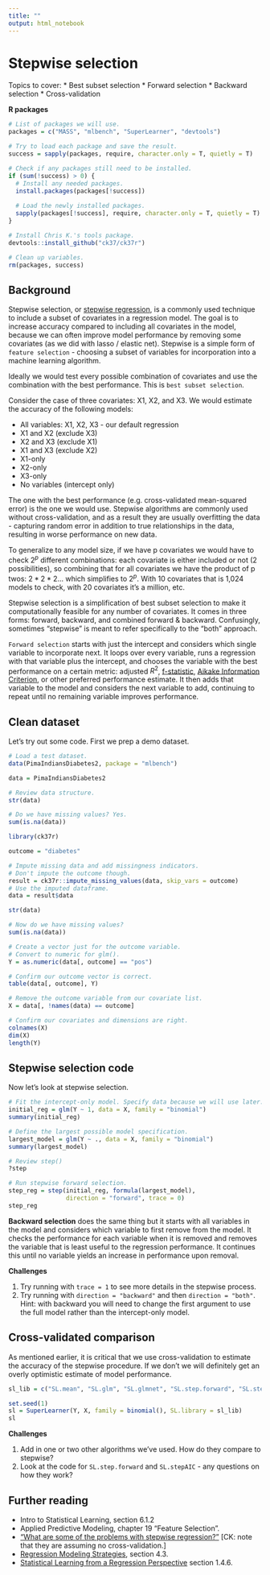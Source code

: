 ```yaml
---
title: ""
output: html_notebook
---
```


# Stepwise selection

Topics to cover:
* Best subset selection
* Forward selection
* Backward selection
* Cross-validation

**R packages**
```r
# List of packages we will use.
packages = c("MASS", "mlbench", "SuperLearner", "devtools")

# Try to load each package and save the result.
success = sapply(packages, require, character.only = T, quietly = T)

# Check if any packages still need to be installed.
if (sum(!success) > 0) {
  # Install any needed packages.
  install.packages(packages[!success])
  
  # Load the newly installed packages.
  sapply(packages[!success], require, character.only = T, quietly = T)
}

# Install Chris K.'s tools package.
devtools::install_github("ck37/ck37r")

# Clean up variables.
rm(packages, success)
```

## Background

Stepwise selection, or [stepwise regression](https://en.wikipedia.org/wiki/Stepwise_regression), is a commonly used technique to include a subset of covariates in a regression model. The goal is to increase accuracy compared to including all covariates in the model, because we can often improve model performance by removing some covariates (as we did with lasso / elastic net). Stepwise is a simple form of `feature selection` - choosing a subset of variables for incorporation into a machine learning algorithm.

Ideally we would test every possible combination of covariates and use the combination with the best performance. This is `best subset selection`.

Consider the case of three covariates: X1, X2, and X3. We would estimate the accuracy of the following models:

* All variables: X1, X2, X3 - our default regression
* X1 and X2 (exclude X3)
* X2 and X3 (exclude X1)
* X1 and X3 (exclude X2)
* X1-only
* X2-only
* X3-only
* No variables (intercept only)

The one with the best performance (e.g. cross-validated mean-squared error) is the one we would use. Stepwise algorithms are commonly used without cross-validation, and as a result they are usually overfitting the data - capturing random error in addition to true relationships in the data, resulting in worse performance on new data.

To generalize to any model size, if we have p covariates we would have to check $2^p$ different combinations: each covariate is either included or not (2 possibilities), so combining that for all covariates we have the product of p twos: $2 * 2 * 2...$ which simplifies to $2^p$. With 10 covariates that is 1,024 models to check, with 20 covariates it's a million, etc.

Stepwise selection is a simplification of best subset selection to make it computationally feasible for any number of covariates. It comes in three forms: forward, backward, and combined forward & backward. Confusingly, sometimes "stepwise" is meant to refer specifically to the "both" approach.

`Forward selection` starts with just the intercept and considers which single variable to incorporate next. It loops over every variable, runs a regression with that variable plus the intercept, and chooses the variable with the best performance on a certain metric: adjusted $R^2$, [f-statistic](https://en.wikipedia.org/wiki/F-test#Regression_problems), [Aikake Information Criterion](https://en.wikipedia.org/wiki/Akaike_information_criterion), or other preferred performance estimate. It then adds that variable to the model and considers the next variable to add, continuing to repeat until no remaining variable improves performance.

## Clean dataset

Let's try out some code. First we prep a demo dataset.
```r
# Load a test dataset.
data(PimaIndiansDiabetes2, package = "mlbench")

data = PimaIndiansDiabetes2

# Review data structure.
str(data)

# Do we have missing values? Yes.
sum(is.na(data))

library(ck37r)

outcome = "diabetes"

# Impute missing data and add missingness indicators.
# Don't impute the outcome though.
result = ck37r::impute_missing_values(data, skip_vars = outcome)
# Use the imputed dataframe.
data = result$data

str(data)

# Now do we have missing values?
sum(is.na(data))

# Create a vector just for the outcome variable.
# Convert to numeric for glm().
Y = as.numeric(data[, outcome] == "pos")

# Confirm our outcome vector is correct.
table(data[, outcome], Y)

# Remove the outcome variable from our covariate list.
X = data[, !names(data) == outcome]

# Confirm our covariates and dimensions are right.
colnames(X)
dim(X)
length(Y)
```

## Stepwise selection code

Now let's look at stepwise selection.

```r
# Fit the intercept-only model. Specify data because we will use later.
initial_reg = glm(Y ~ 1, data = X, family = "binomial")
summary(initial_reg)

# Define the largest possible model specification.
largest_model = glm(Y ~ ., data = X, family = "binomial")
summary(largest_model)

# Review step()
?step

# Run stepwise forward selection.
step_reg = step(initial_reg, formula(largest_model),
                direction = "forward", trace = 0)
step_reg
```

**Backward selection** does the same thing but it starts with all variables in the model and considers which variable to first remove from the model. It checks the performance for each variable when it is removed and removes the variable that is least useful to the regression performance. It continues this until no variable yields an increase in performance upon removal.

**Challenges**

1. Try running with `trace = 1` to see more details in the stepwise process.
2. Try running with `direction = "backward"` and then `direction = "both"`. Hint: with backward you will need to change the first argument to use the full model rather than the intercept-only model.

## Cross-validated comparison

As mentioned earlier, it is critical that we use cross-validation to estimate the accuracy of the stepwise procedure. If we don't we will definitely get an overly optimistic estimate of model performance.

```r

sl_lib = c("SL.mean", "SL.glm", "SL.glmnet", "SL.step.forward", "SL.stepAIC")

set.seed(1)
sl = SuperLearner(Y, X, family = binomial(), SL.library = sl_lib)
sl
```

**Challenges**

1. Add in one or two other algorithms we've used. How do they compare to stepwise?
2. Look at the code for `SL.step.forward` and `SL.stepAIC` - any questions on how they work?

## Further reading

* Intro to Statistical Learning, section 6.1.2
* Applied Predictive Modeling, chapter 19 "Feature Selection".
* ["What are some of the problems with stepwise regression?"](http://www.stata.com/support/faqs/statistics/stepwise-regression-problems/) [CK: note that they are assuming no cross-validation.]
* [Regression Modeling Strategies](https://smile.amazon.com/Regression-Modeling-Strategies-Applications-Statistics-ebook/dp/B0140XQAXI), section 4.3.
* [Statistical Learning from a Regression Perspective](https://smile.amazon.com/Statistical-Learning-Regression-Perspective-Statistics-ebook/dp/B01M333153) section 1.4.6.